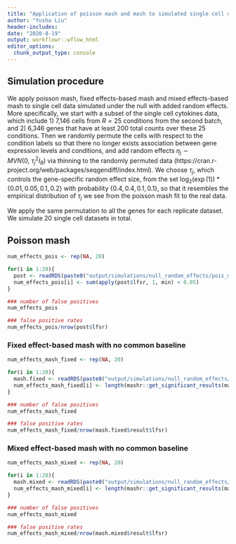```yaml
---
title: "Application of poisson mash and mash to simulated single cell data under the null with added random effects"
author: "Yusha Liu"
header-includes:
date: "2020-8-19"
output: workflowr::wflow_html
editor_options:
  chunk_output_type: console
---
```


## Simulation procedure
We apply poisson mash, fixed effects-based mash and mixed effects-based mash to single cell data simulated under the null with added random effects. More specifically, we start with a subset of the single cell cytokines data, which include 1) 7,146 cells from $R=25$ conditions from the second batch, and 2) 6,346 genes that have at least 200 total counts over these 25 conditions. Then we randomly permute the cells with respect to the condition labels so that there no longer exists association between gene expression levels and conditions, and add random effects $\eta_j \sim MVN(0, \: \tau_j^2 I_R)$ via thinning to the randomly permuted data (https://cran.r-project.org/web/packages/seqgendiff/index.html). We choose $\tau_j$, which controls the gene-specific random effect size, from the set $\log_2(\exp(1))*\{0.01, 0.05, 0.1, 0.2\}$ with probability $\{0.4, 0.4, 0.1, 0.1\}$, so that it resembles the empirical distribution of $\tau_j$ we see from the poisson mash fit to the real data.   

We apply the same permutation to all the genes for each replicate dataset. We simulate 20 single cell datasets in total.


## Poisson mash
```r
num_effects_pois <- rep(NA, 20)

for(i in 1:20){
  post <- readRDS(paste0("output/simulations/null_random_effects/pois_mash_posterior_rep_", i, ".Rds"))
  num_effects_pois[i] <- sum(apply(post$lfsr, 1, min) < 0.05)
}

### number of false positives
num_effects_pois

### false positive rates
num_effects_pois/nrow(post$lfsr)

```



### Fixed effect-based mash with no common baseline
```r
num_effects_mash_fixed <- rep(NA, 20)

for(i in 1:20){
  mash.fixed <- readRDS(paste0("output/simulations/null_random_effects/mash_fit_rep_", i, ".Rds"))
  num_effects_mash_fixed[i] <- length(mashr::get_significant_results(mash.fixed))
}

### number of false positives
num_effects_mash_fixed

### false positive rates
num_effects_mash_fixed/nrow(mash.fixed$result$lfsr)

```



### Mixed effect-based mash with no common baseline
```r
num_effects_mash_mixed <- rep(NA, 20)

for(i in 1:20){
  mash.mixed <- readRDS(paste0("output/simulations/null_random_effects/mash_dream_fit_rep_", i, ".Rds"))
  num_effects_mash_mixed[i] <- length(mashr::get_significant_results(mash.mixed))
}

### number of false positives
num_effects_mash_mixed

### false positive rates
num_effects_mash_mixed/nrow(mash.mixed$result$lfsr)

```

